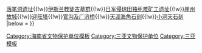 {{Navbox
|name = 三亚市境内的海南省文物保护单位
|title = [[海南省文物保护单位|三亚市境内的海南省文物保护单位]]
|titlestyle =
|image =
|style = text-align:left;
|groupstyle = width:7em;text-align:center;
|state = {{{state<includeonly>|collapsed</includeonly>}}}
|above =

|group1 = [[三亚市]]
|list1 = [[崖城学宫]]{{!w}}[[落笔洞遗址]]{{!w}}[[伊斯兰教徒古墓群]]{{!w}}[[日军侵琼田独死难矿工遗址]]{{!w}}[[崖州故城]]{{!w}}[[迎旺塔]]{{!w}}[[官沟及广济桥]]{{!w}}[[天涯海角石刻]]{{!w}}[[小洞天石刻]]
|below = 
}}
<noinclude>
[[Category:海南省文物保护单位模板‎]]
[[Category:三亚文物保护单位]]
[[Category:三亚模板]]
</noinclude>